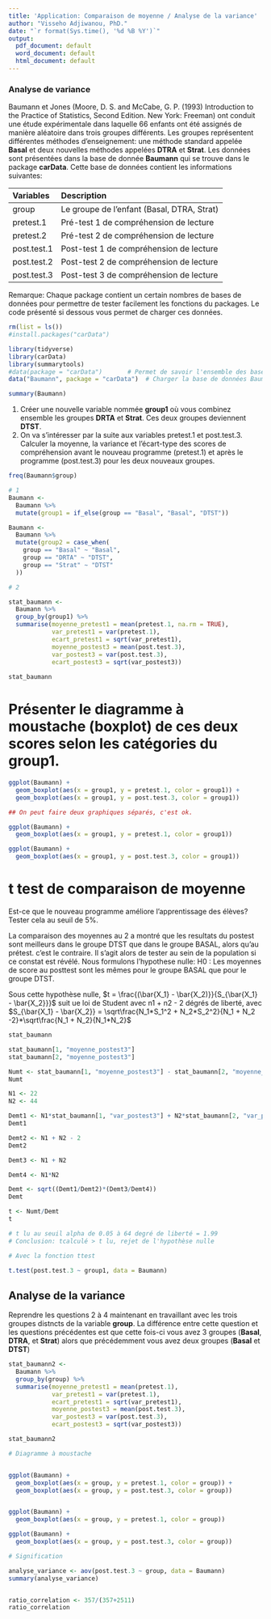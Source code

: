 ```yaml
---
title: 'Application: Comparaison de moyenne / Analyse de la variance'
author: "Visseho Adjiwanou, PhD."
date: "`r format(Sys.time(), '%d %B %Y')`"
output:
  pdf_document: default
  word_document: default
  html_document: default
---
```



### Analyse de variance


Baumann et Jones (Moore, D. S. and McCabe, G. P. (1993) Introduction to the Practice of Statistics,
Second Edition. New York: Freeman) ont conduit une étude expérimentale dans laquelle 66 enfants ont été assignés de manière aléatoire dans trois groupes différents. Les groupes représentent différentes méthodes d'enseignement: une méthode standard appelée **Basal** et deux nouvelles méthodes appelées **DTRA** et **Strat**. Les données sont présentées dans la base de donnée **Baumann** qui se trouve dans le package **carData**. Cette base de données contient les informations suivantes:

Variables                   Description
-------------------------   ---------------------------------------------
group                       Le groupe de l'enfant (Basal, DTRA, Strat)
pretest.1                   Pré-test 1 de compréhension de lecture
pretest.2                   Pré-test 2 de compréhension de lecture
post.test.1                 Post-test 1 de compréhension de lecture
post.test.2                 Post-test 2 de compréhension de lecture
post.test.3                 Post-test 3 de compréhension de lecture


Remarque: Chaque package contient un certain nombres de bases de données pour permettre de tester facilement les fonctions du packages. Le code présenté si dessous vous permet de charger ces données.

```r
rm(list = ls())
#install.packages("carData")

library(tidyverse)
library(carData)
library(summarytools)
#data(package = "carData")       # Permet de savoir l'ensemble des bases de données inclus dans le package
data("Baumann", package = "carData")  # Charger la base de données Baumann

summary(Baumann)

```

1. Créer une nouvelle variable nommée **group1** où vous combinez ensemble les groupes **DRTA** et **Strat**. Ces deux groupes deviennent **DTST**.
2. On va s'intéresser par la suite aux variables pretest.1 et post.test.3. Calculer la moyenne, la variance et l'écart-type des scores de compréhension avant le nouveau programme (pretest.1) et après le programme (post.test.3) pour les deux nouveaux groupes.


```r

freq(Baumann$group)

# 1
Baumann <-
  Baumann %>% 
  mutate(group1 = if_else(group == "Basal", "Basal", "DTST"))

Baumann <-
  Baumann %>% 
  mutate(group2 = case_when(
    group == "Basal" ~ "Basal",
    group == "DRTA" ~ "DTST",
    group == "Strat" ~ "DTST"
  ))

# 2 

stat_baumann <-
  Baumann %>% 
  group_by(group1) %>% 
  summarise(moyenne_pretest1 = mean(pretest.1, na.rm = TRUE),
            var_pretest1 = var(pretest.1),
            ecart_pretest1 = sqrt(var_pretest1),
            moyenne_postest3 = mean(post.test.3),
            var_postest3 = var(post.test.3),
            ecart_postest3 = sqrt(var_postest3))
            
stat_baumann


```

# Présenter le diagramme à moustache (boxplot) de ces deux scores selon les catégories du **group1**.

```r

ggplot(Baumann) +
  geom_boxplot(aes(x = group1, y = pretest.1, color = group1)) +
  geom_boxplot(aes(x = group1, y = post.test.3, color = group1)) 

## On peut faire deux graphiques séparés, c'est ok. 

ggplot(Baumann) +
  geom_boxplot(aes(x = group1, y = pretest.1, color = group1))

ggplot(Baumann) +
  geom_boxplot(aes(x = group1, y = post.test.3, color = group1)) 

```

# t test de comparaison de moyenne

Est-ce que le nouveau programme améliore l'apprentissage des élèves? Tester cela au seuil de 5%.

La comparaison des moyennes au 2 a montré que les resultats du postest sont meilleurs dans le groupe DTST que dans le groupe BASAL, alors qu'au prétest. c'est le contraire. Il s'agit alors de tester au sein de la population si ce constat est révélé.
Nous formulons l'hypothese nulle:
H0 : Les moyennes de score au posttest sont les mêmes pour le groupe BASAL que pour le groupe DTST.

Sous cette hypothèse nulle, $t = \frac{(\bar{X_1} - \bar{X_2)}}{S_{\bar{X_1} - \bar{X_2}}}$ suit ue loi de Student avec n1 + n2 - 2 dégrés de liberté, avec $S_{\bar{X_1} - \bar{X_2}} = \sqrt\frac{N_1*S_1^2 + N_2*S_2^2}{N_1 + N_2 -2}*\sqrt\frac{N_1 + N_2}{N_1*N_2}$

```r
stat_baumann

stat_baumann[1, "moyenne_postest3"]
stat_baumann[2, "moyenne_postest3"]

Numt <- stat_baumann[1, "moyenne_postest3"] - stat_baumann[2, "moyenne_postest3"]
Numt

N1 <- 22
N2 <- 44

Demt1 <- N1*stat_baumann[1, "var_postest3"] + N2*stat_baumann[2, "var_postest3"]
Demt1

Demt2 <- N1 + N2 - 2
Demt2

Demt3 <- N1 + N2

Demt4 <- N1*N2

Demt <- sqrt((Demt1/Demt2)*(Demt3/Demt4))
Demt

t <- Numt/Demt
t 

# t lu au seuil alpha de 0.05 à 64 degré de liberté = 1.99
# Conclusion: tcalculé > t lu, rejet de l'hypothèse nulle

# Avec la fonction ttest

t.test(post.test.3 ~ group1, data = Baumann)

```


## Analyse de la variance

Reprendre les questions 2 à 4 maintenant en travaillant avec les trois groupes distncts de la variable **group**. La différence entre cette question et les questions précédentes est que cette fois-ci vous avez 3 groupes (**Basal**, **DTRA**, et **Strat**) alors que précédemment vous avez deux groupes (**Basal** et **DTST**)

```r

stat_baumann2 <-
  Baumann %>% 
  group_by(group) %>% 
  summarise(moyenne_pretest1 = mean(pretest.1),
            var_pretest1 = var(pretest.1),
            ecart_pretest1 = sqrt(var_pretest1),
            moyenne_postest3 = mean(post.test.3),
            var_postest3 = var(post.test.3),
            ecart_postest3 = sqrt(var_postest3))

stat_baumann2

# Diagramme à moustache


ggplot(Baumann) +
  geom_boxplot(aes(x = group, y = pretest.1, color = group)) +
  geom_boxplot(aes(x = group, y = post.test.3, color = group)) 


ggplot(Baumann) +
  geom_boxplot(aes(x = group, y = pretest.1, color = group)) 

ggplot(Baumann) +
  geom_boxplot(aes(x = group, y = post.test.3, color = group)) 

# Signification

analyse_variance <- aov(post.test.3 ~ group, data = Baumann)
summary(analyse_variance)


ratio_correlation <- 357/(357+2511)
ratio_correlation


```





